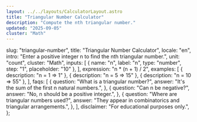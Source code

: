 ```yaml
---
layout: ../../layouts/CalculatorLayout.astro
title: "Triangular Number Calculator"
description: "Compute the nth triangular number."
updated: "2025-09-05"
cluster: "Math"
---
```



  slug: "triangular-number",
  title: "Triangular Number Calculator",
  locale: "en",
  intro: "Enter a positive integer n to find the nth triangular number.",
  unit: "count",
  cluster: "Math",
  inputs: [
    { name: "n", label: "n", type: "number", step: "1", placeholder: "10" },
  ],
  expression: "n * (n + 1) / 2",
  examples: [
    { description: "n = 1 ⇒ 1" },
    { description: "n = 5 ⇒ 15" },
    { description: "n = 10 ⇒ 55" },
  ],
  faqs: [
    {
      question: "What is a triangular number?",
      answer: "It's the sum of the first n natural numbers.",
    },
    {
      question: "Can n be negative?",
      answer: "No, n should be a positive integer.",
    },
    {
      question: "Where are triangular numbers used?",
      answer: "They appear in combinatorics and triangular arrangements.",
    },
  ],
  disclaimer: "For educational purposes only.",
};

<Calculator schema={schema} />
